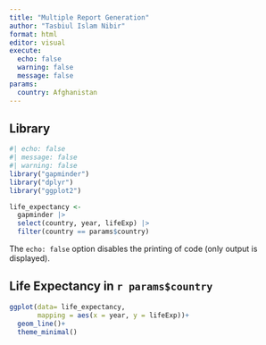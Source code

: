 ```yaml
---
title: "Multiple Report Generation"
author: "Tasbiul Islam Nibir"
format: html
editor: visual
execute: 
  echo: false
  warning: false
  message: false
params:
  country: Afghanistan
---
```


## Library

```r
#| echo: false
#| message: false
#| warning: false
library("gapminder")
library("dplyr")
library("ggplot2")
```

```r
life_expectancy <- 
  gapminder |>
  select(country, year, lifeExp) |>
  filter(country == params$country)
```

The `echo: false` option disables the printing of code (only output is displayed).

## Life Expectancy in `r params$country`

```r
ggplot(data= life_expectancy,
       mapping = aes(x = year, y = lifeExp))+
  geom_line()+
  theme_minimal()
```
